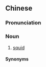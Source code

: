==Chinese==
{{zh-forms|alt=柔魚,魷魚}}

===Pronunciation===
{{zh-pron
|mn=qz:liû-hîr/kh,zz:jiû-hî/xm:liû-hî/tp:liû-hû
|cat=n
}}

===Noun===
{{zh-noun}}

# {{lb|zh|Min Nan}} [[squid]]

====Synonyms====
{{zh-dial|魷魚}}